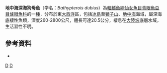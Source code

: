 {{Speciesbox
| status = LC
| status_system = IUCN3.1
| genus = Bathypterois
| species = dubius
| authority = [[Vaillant|Vaillant]], 1888
| synonyms = 
*''Bathypterois mediterraneus'', Bauchot, 1962
*''Bathypterois mediterraneus mediterraneus'', Bauchot, 1962
}}

'''地中海深海狗母魚'''（学名：''Bathypterois dubius''）為[[輻鰭魚綱|輻鰭魚綱]][[仙女魚目|仙女魚目]][[青眼魚亞目|青眼魚亞目]][[爐眼魚科|爐眼魚科]]的一[[種|種]]，分布於東[[大西洋|大西洋]]區，包括[[冰島|冰島]]至[[塞拉利昂|獅子山]]、[[地中海|地中海]]海域，屬深海底棲性魚類，深度260-2800公尺，體長可達20.5公分，棲息在[[大陸坡|大陸坡]]底層水域，生活習性不明。

==參考資料==
*{{FishBase_species|genus=Bathypterois|species=dubius|year=2016|month=6}}

{{Taxonbar|from=Q2307578}}

[[Category:深海狗母魚屬|D]]
[[Category:1888年描述的鱼类|D]]


{{魚類小作品}}